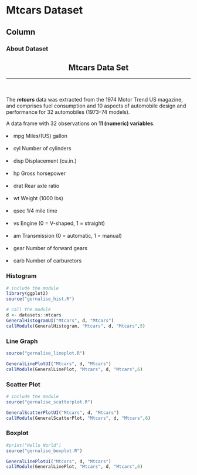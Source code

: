 Mtcars Dataset
=====================================
  
Column{.tabset}
-----------------------------------------------------------------------
  
### About Dataset
<center><h2><b>Mtcars Data Set</b></h2></center>
***
<br><br>
The <em><b>mtcars </b></em>data was extracted from the 1974 Motor Trend US magazine, and comprises fuel consumption and 10 aspects of automobile design and performance for 32 automobiles (1973–74 models).

A data frame with 32 observations on <b>11 (numeric) variables</b>. <br><br>
<li> mpg	Miles/(US) gallon </li><br>
<li> cyl	Number of cylinders </li><br>
<li> disp	Displacement (cu.in.) </li><br>
<li> hp	Gross horsepower </li><br>
<li> drat	Rear axle ratio </li><br>
<li> wt	Weight (1000 lbs) </li><br>
<li> qsec	1/4 mile time </li><br>
<li> vs	Engine (0 = V-shaped, 1 = straight) </li><br>
<li> am	Transmission (0 = automatic, 1 = manual) </li><br>
<li> gear	Number of forward gears </li><br>
<li> carb	Number of carburetors </li>

### Histogram
  
```r
# include the module
library(ggplot2)
source("gernalise_hist.R")

# call the module
d <- datasets::mtcars
GeneralHistogramUI("Mtcars", d, "Mtcars")
callModule(GeneralHistogram, "Mtcars", d, "Mtcars",5)
```


### Line Graph

```r
source("gernalise_lineplot.R")

GeneralLinePlotUI("Mtcars", d, "Mtcars")
callModule(GeneralLinePlot, "Mtcars", d, "Mtcars",6)
```

### Scatter Plot

```r
# include the module
source("gernalise_scatterplot.R")

GeneralScatterPlotUI("Mtcars", d, "Mtcars")
callModule(GeneralScatterPlot, "Mtcars", d, "Mtcars",6)
```


### Boxplot
```r
#print("Hello World")
source("gernalise_boxplot.R")

GeneralLinePlotUI("Mtcars", d, "Mtcars")
callModule(GeneralLinePlot, "Mtcars", d, "Mtcars",6)
```
